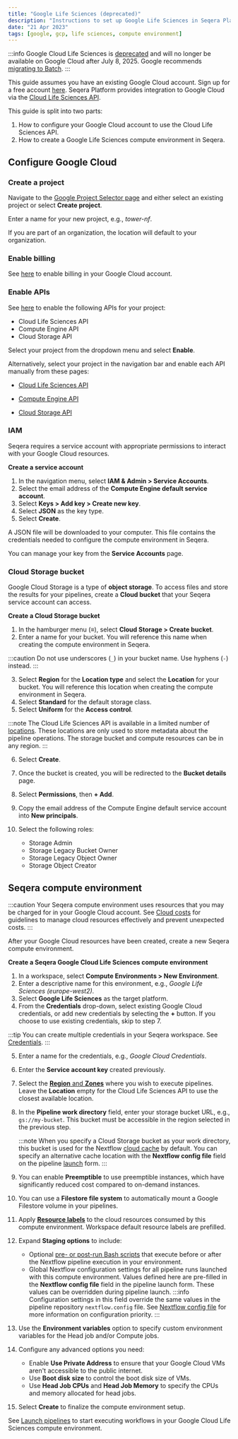 ```yaml
---
title: "Google Life Sciences (deprecated)"
description: "Instructions to set up Google Life Sciences in Seqera Platform"
date: "21 Apr 2023"
tags: [google, gcp, life sciences, compute environment]
---
```


:::info
Google Cloud Life Sciences is [deprecated](https://cloud.google.com/life-sciences/docs/getting-support) and will no longer be available on Google Cloud after July 8, 2025. Google recommends [migrating to Batch](https://cloud.google.com/batch/docs/migrate-to-batch-from-cloud-life-sciences).
:::

This guide assumes you have an existing Google Cloud account. Sign up for a free account [here](https://cloud.google.com/). Seqera Platform provides integration to Google Cloud via the [Cloud Life Sciences API](https://cloud.google.com/life-sciences/docs/reference/rest).

This guide is split into two parts:

1. How to configure your Google Cloud account to use the Cloud Life Sciences API.
2. How to create a Google Life Sciences compute environment in Seqera.

## Configure Google Cloud

### Create a project

Navigate to the [Google Project Selector page](https://console.cloud.google.com/projectselector2) and either select an existing project or select **Create project**.

Enter a name for your new project, e.g., _tower-nf_.

If you are part of an organization, the location will default to your organization.

### Enable billing

See [here](https://cloud.google.com/billing/docs/how-to/modify-project) to enable billing in your Google Cloud account.

### Enable APIs

See [here](https://console.cloud.google.com/flows/enableapi?apiid=lifesciences.googleapis.com%2Ccompute.googleapis.com%2Cstorage-api.googleapis.com) to enable the following APIs for your project:

- Cloud Life Sciences API
- Compute Engine API
- Cloud Storage API

Select your project from the dropdown menu and select **Enable**.

Alternatively, select your project in the navigation bar and enable each API manually from these pages:

- [Cloud Life Sciences API](https://console.cloud.google.com/marketplace/product/google/lifesciences.googleapis.com)

- [Compute Engine API](https://console.cloud.google.com/marketplace/product/google/compute.googleapis.com)

- [Cloud Storage API](https://console.cloud.google.com/marketplace/product/google/storage-api.googleapis.com)

### IAM

Seqera requires a service account with appropriate permissions to interact with your Google Cloud resources.

**Create a service account**

1. In the navigation menu, select **IAM & Admin > Service Accounts**.
2. Select the email address of the **Compute Engine default service account**.
3. Select **Keys > Add key > Create new key**.
4. Select **JSON** as the key type.
5. Select **Create**.

A JSON file will be downloaded to your computer. This file contains the credentials needed to configure the compute environment in Seqera.

You can manage your key from the **Service Accounts** page.

### Cloud Storage bucket

Google Cloud Storage is a type of **object storage**. To access files and store the results for your pipelines, create a **Cloud bucket** that your Seqera service account can access.

**Create a Cloud Storage bucket**

1. In the hamburger menu (**≡**), select **Cloud Storage > Create bucket**.
2. Enter a name for your bucket. You will reference this name when creating the compute environment in Seqera.

:::caution
Do not use underscores (`_`) in your bucket name. Use hyphens (`-`) instead.
:::

3. Select **Region** for the **Location type** and select the **Location** for your bucket. You will reference this location when creating the compute environment in Seqera.
4. Select **Standard** for the default storage class.
5. Select **Uniform** for the **Access control**.

:::note
The Cloud Life Sciences API is available in a limited number of [locations](https://cloud.google.com/life-sciences/docs/concepts/locations). These locations are only used to store metadata about the pipeline operations. The storage bucket and compute resources can be in any region.
:::

6. Select **Create**.
7. Once the bucket is created, you will be redirected to the **Bucket details** page.
8. Select **Permissions**, then **+ Add**.
9. Copy the email address of the Compute Engine default service account into **New principals**.
10. Select the following roles:

    - Storage Admin
    - Storage Legacy Bucket Owner
    - Storage Legacy Object Owner
    - Storage Object Creator

## Seqera compute environment

:::caution
Your Seqera compute environment uses resources that you may be charged for in your Google Cloud account. See [Cloud costs](../monitoring/cloud-costs.mdx) for guidelines to manage cloud resources effectively and prevent unexpected costs.
:::

After your Google Cloud resources have been created, create a new Seqera compute environment.

**Create a Seqera Google Cloud Life Sciences compute environment**

1. In a workspace, select **Compute Environments > New Environment**.
2. Enter a descriptive name for this environment, e.g., _Google Life Sciences (europe-west2)_.
3. Select **Google Life Sciences** as the target platform.
4. From the **Credentials** drop-down, select existing Google Cloud credentials, or add new credentials by selecting the **+** button. If you choose to use existing credentials, skip to step 7.

:::tip
You can create multiple credentials in your Seqera workspace. See [Credentials](../credentials/overview.mdx).
:::

5. Enter a name for the credentials, e.g., _Google Cloud Credentials_.
6. Enter the **Service account key** created previously.
7. Select the [**Region** and **Zones**](https://cloud.google.com/compute/docs/regions-zones#available) where you wish to execute pipelines. Leave the **Location** empty for the Cloud Life Sciences API to use the closest available location.
8. In the **Pipeline work directory** field, enter your storage bucket URL, e.g., `gs://my-bucket`. This bucket must be accessible in the region selected in the previous step.

    :::note
    When you specify a Cloud Storage bucket as your work directory, this bucket is used for the Nextflow [cloud cache](https://www.nextflow.io/docs/latest/cache-and-resume.html#cache-stores) by default. You can specify an alternative cache location with the **Nextflow config file** field on the pipeline [launch](../launch/launchpad.mdx#launch-form) form.
    :::

9. You can enable **Preemptible** to use preemptible instances, which have significantly reduced cost compared to on-demand instances.
10. You can use a **Filestore file system** to automatically mount a Google Filestore volume in your pipelines.
11. Apply [**Resource labels**](../resource-labels/overview.mdx) to the cloud resources consumed by this compute environment. Workspace default resource labels are prefilled.
1. Expand **Staging options** to include:
    - Optional [pre- or post-run Bash scripts](../launch/advanced.mdx#pre--post-run-scripts) that execute before or after the Nextflow pipeline execution in your environment.
    - Global Nextflow configuration settings for all pipeline runs launched with this compute environment. Values defined here are pre-filled in the **Nextflow config file** field in the pipeline launch form. These values can be overridden during pipeline launch. 
    :::info
    Configuration settings in this field override the same values in the pipeline repository `nextflow.config` file. See [Nextflow config file](../launch/advanced.mdx#nextflow-config-file) for more information on configuration priority. 
    :::
13. Use the **Environment variables** option to specify custom environment variables for the Head job and/or Compute jobs.
14. Configure any advanced options you need:
    - Enable **Use Private Address** to ensure that your Google Cloud VMs aren't accessible to the public internet.
    - Use **Boot disk size** to control the boot disk size of VMs.
    - Use **Head Job CPUs** and **Head Job Memory** to specify the CPUs and memory allocated for head jobs.
15. Select **Create** to finalize the compute environment setup.

See [Launch pipelines](../launch/launchpad.mdx) to start executing workflows in your Google Cloud Life Sciences compute environment.
